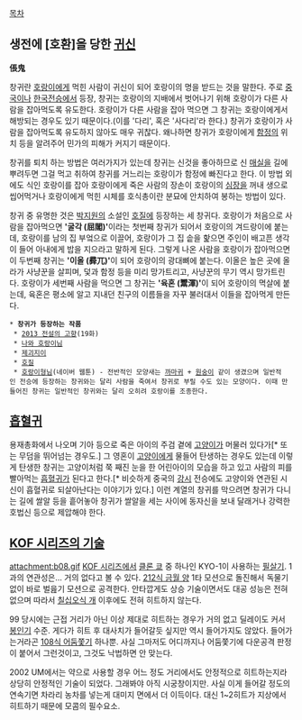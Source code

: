 [[목차]]

== 생전에 [호환]을 당한 [[귀신]] ==
'''倀鬼'''

창귀란 [[호랑이]]에게 먹힌 사람이 귀신이 되어 호랑이의 명을 받드는 것을 말한다. 
주로 [[중국]]이나 [[한국]]전승에서 등장, 창귀는 호랑이의 지배에서 벗어나기 위해 호랑이가 다른 사람을 잡아먹도록 유도한다. 
호랑이가 다른 사람을 잡아 먹으면 그 창귀는 호랑이에게서 해방되는 경우도 있기 때문이다.(이를 '다리', 혹은 '사다리'라 한다.)
창귀가 호랑이가 사람을 잡아먹도록 유도하지 않아도 매우 귀찮다. 왜나하면 창귀가 호랑이에게 [[함정]]의 위치 등을 알려주어 민가의 피해가 커지기 때문이다.

창귀를 퇴치 하는 방법은 여러가지가 있는데 창귀는 신것을 좋아하므로 신 [[매실]]을 길에 뿌려두면 그걸 먹고 취하여 창귀를 거느리는 호랑이가 함정에 빠진다고 한다. 이 방법 외에도 식인 호랑이를 잡아 호랑이에게 죽은 사람의 장손이 호랑이의 [[심장]]을 꺼내 생으로 씹어먹거나 호랑이에게 먹힌 시체를 호식총이란 분묘에 안치하여 봉하는 방법이 있다.

창귀 중 유명한 것은 [[박지원]]의 소설인 [[호질]]에 등장하는 세 창귀다. 
호랑이가 처음으로 사람을 잡아먹으면 ''' '굴각 (屈閣)' '''이라는 첫번째 창귀가 되어서 호랑이의 겨드랑이에 붙는데, 호랑이를 남의 집 부엌으로 이끌어, 호랑이가 그 집 솥을 핥으면 주인이 배고픈 생각이 들어 아내에게 밥을 지으라고 말하게 된다. 그렇게 나온 사람을 호랑이가 잡아먹으면 이 두번째 창귀는 ''' '이올 (彛兀)' '''이 되어 호랑이의 광대뼈에 붙는다. 이올은 높은 곳에 올라가 사냥꾼을 살피며, 덫과 함정 등을 미리 망가트리고, 사냥꾼의 무기 역시 망가트린다. 호랑이가 세번째 사람을 먹으면 그 창귀는 ''' '육혼 (鬻渾)' '''이 되어 호랑이의 멱살에 붙는데, 육혼은 평소에 알고 지내던 친구의 이름들을 자꾸 불러대서 이들을 잡아먹게 만든다. 

 * '''창귀가 등장하는 작품'''
  * [[2013 전설의 고향]](19화)
  * [[나와 호랑이님]]
  * [[제괴지이]]
  * [[호질]]
  * [[호랑이형님]](네이버 웹툰) - 전반적인 모양새는 [[까마귀]] + [[원숭이]] 같이 생겼으며 일반적인 전승에 등장하는 창귀와는 달리 사람을 죽여서 창귀로 부릴 수도 있는 모양이다. 이때 만들어진 창귀는 일반적인 창귀와는 달리 오히려 호랑이를 조종한다.

== [[흡혈귀]] ==
용재총화에서 나오며 기아 등으로 죽은 아이의 주검 곁에 [[고양이]]가 머물러 있다가[* 또는 무덤을 뛰어넘는 경우도.] 그 영혼이 [[고양이]]에게 물들어 탄생하는 경우도 있는데 이렇게 탄생한 창귀는 고양이처럼 쭉 째진 눈을 한 어린아이의 모습을 하고 있고 사람의 피를 빨아먹는 [[흡혈귀]]가 된다고 한다.[* 비슷하게 중국의 [[강시]] 전승에도 고양이와 연관된 시신이 흡혈귀로 되살아난다는 이야기가 있다.] 이런 계열의 창귀를 막으려면 창귀가 다니는 길에 쌀알 등을 흩어놓아 창귀가 쌀알을 세는 사이에 동자신을 보내 달래거나 강력한 호법신 등으로 제압해야 한다.

== [[KOF 시리즈의 기술]] ==
attachment:b08.gif
[[KOF 시리즈]]에서 [[클론 쿄]] 중 하나인 KYO-1이 사용하는 [[필살기]]. 1과의 연관성은... 거의 없다고 볼 수 있다.
[[212식 금월 양]] 1타 모션으로 돌진해서 독물기 없이 바로 벌읊기 모션으로 공격한다. 안타깝게도 상승 기술이면서도 대공 성능은 전혀 없으며 따라서 [[칠십오식 개]] 이후에도 전혀 히트하지 않는다.

99 당시에는 근접 거리가 아닌 이상 제대로 히트하는 경우가 거의 없고 딜레이도 커서 [[봉인기]] 수준. 게다가 히트 후 대사치가 들어갈듯 싶지만 역시 들어가지도 않았다. 들어가는거라곤 [[108식 어둠쫓기]] 하나뿐. 사실 그마저도 어디까지나 어둠쫓기에 다운공격 판정이 붙어서 그런것이고, 그것도 낙법하면 안 맞는다.

2002 UM에서는 약으로 사용할 경우 어느 정도 거리에서도 안정적으로 히트하는지라 상당히 안정적인 기술이 되었다. 그래봐야 아직 시궁창이지만. 사실 이게 들어갈 정도의 연속기면 차라리 농차를 넣는게 대미지 면에서 더 이득이다. 대신 1~2히트가 지상에서 히트하기 때문에 모콤의 필수요소.
